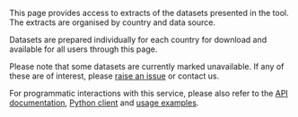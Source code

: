 This page provides access to extracts of the datasets presented in the tool. The
extracts are organised by country and data source.

Datasets are prepared individually for each country for download and available
for all users through this page.

Please note that some datasets are currently marked unavailable. If any of these
are of interest, please [raise an issue](https://github.com/nismod/irv-datapkg/issues/new) or contact us.

For programmatic interactions with this service, please also refer to the [API
documentation](https://global.infrastructureresilience.org/extract/redoc),
[Python client](https://github.com/nismod/irv-autopkg-client) and [usage
examples](https://github.com/nismod/irv-autopkg-use).

